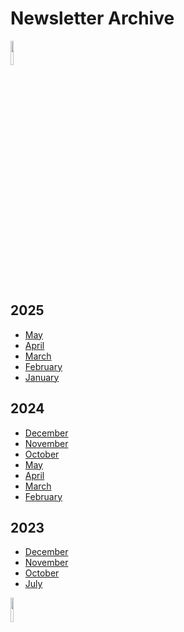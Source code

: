 # Newsletter Archive 

![](../images/logo_final.png){width=10% fig-align="center"}

## 2025
* <a href="8May25 newsletter pdf.pdf" download="">May</a>
* <a href="April 25 newsletter pdf.pdf" download="">April</a>
* <a href="SciML_Leeds_Mar25_newsletter.pdf" download="">March</a>
* <a href="SciML_Leeds_Feb25_newsletter.pdf" download="">February</a>
* <a href="SciML_Leeds_Jan25_newsletter.pdf" download="">January</a>

## 2024 

* <a href="SciML_Leeds_Dec24_newsletter.pdf" download="">December</a>
* <a href="SciML_Leeds_Nov24_newsletter.pdf" download="">November</a>
* <a href="SciML_Leeds_Oct24_newsletter.pdf" download="">October</a>
* <a href="Leeds SciML - May meetup today.pdf" download="">May</a>
* <a href="Leeds SciML - New Literature Club, Logo Competition, and Other Opportunities.pdf" download="">April</a>
* <a href="Leeds Leeds SciML - March meetup next week.pdf" download="">March</a>
* <a href="Leeds SciML - February meetup today!.pdf" download="">February</a>

## 2023

* <a href="Leeds SciML - December meetup tomorrow.pdf" download="">December</a>
* <a href="Leeds SciML - November meetup tomorrow | SciML funding to attend AI UK 2024.pdf" download="">November</a>
* <a href="Leeds SciML - monthly meetups resume this Friday!.pdf" download="">October</a>
* <a href="Leeds SciML newsletter July (No meetup this week).pdf" download="">July</a>


![](../images/logo_final.png){width=10% fig-align="center"}
